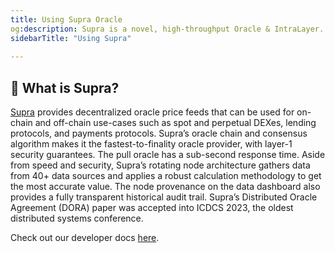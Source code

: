 ```yaml
---
title: Using Supra Oracle
og:description: Supra is a novel, high-throughput Oracle & IntraLayer. A vertically integrated toolkit of cross-chain solutions (data oracles, asset bridges, automation network, and more) that interlink all blockchains, public (L1s and L2s) or private (enterprises).
sidebarTitle: "Using Supra"
 
---
```


## 🚀 What is Supra?

[Supra](https://supra.com) provides decentralized oracle price feeds that can be used for on-chain and off-chain use-cases such as spot and perpetual DEXes, lending protocols, and payments protocols. Supra’s oracle chain and consensus algorithm makes it the fastest-to-finality oracle provider, with layer-1 security guarantees. The pull oracle has a sub-second response time. Aside from speed and security, Supra’s rotating node architecture gathers data from 40+ data sources and applies a robust calculation methodology to get the most accurate value. The node provenance on the data dashboard also provides a fully transparent historical audit trail. Supra’s Distributed Oracle Agreement (DORA) paper was accepted into ICDCS 2023, the oldest distributed systems conference.

Check out our developer docs [here](https://docs.supra.com/oracles/overview).
